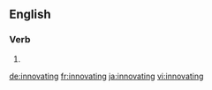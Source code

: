 ==English==

===Verb===
{{head|en|present participle}}

# {{present participle of|innovate|lang=en}}

[[de:innovating]]
[[fr:innovating]]
[[ja:innovating]]
[[vi:innovating]]
